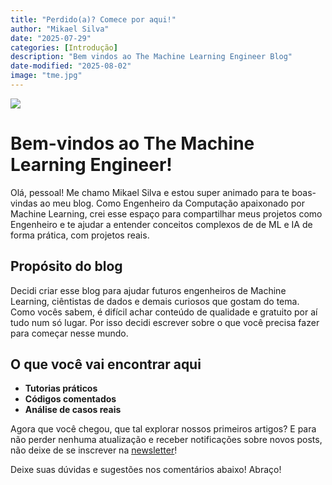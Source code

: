 ```yaml
---
title: "Perdido(a)? Comece por aqui!"
author: "Mikael Silva"
date: "2025-07-29"
categories: [Introdução]
description: "Bem vindos ao The Machine Learning Engineer Blog"
date-modified: "2025-08-02"
image: "tme.jpg"
---
```


![](tme.jpg)

# Bem-vindos ao The **Machine Learning Engineer!**

Olá, pessoal! Me chamo Mikael Silva e estou super animado para te boas-vindas ao meu blog.
Como Engenheiro da Computação apaixonado por Machine Learning, crei esse espaço para compartilhar meus projetos
como Engenheiro e te ajudar a entender conceitos complexos de de ML e IA de forma prática, com projetos reais.

## Propósito do blog

Decidi criar esse blog para ajudar futuros engenheiros de Machine Learning, ciêntistas de dados e demais curiosos
que gostam do tema. Como vocês sabem, é difícil achar conteúdo de qualidade e gratuito por aí tudo num só lugar.
Por isso decidi escrever sobre o que você precisa fazer para começar nesse mundo.

## O que você vai encontrar aqui

* **Tutorias práticos**
* **Códigos comentados**
* **Análise de casos reais**

Agora que você chegou, que tal explorar nossos primeiros artigos?
E para não perder nenhuma atualização e receber notificações sobre novos posts, não deixe de se inscrever na [newsletter](http://eepurl.com/jj-mXo)!

Deixe suas dúvidas e sugestões nos comentários abaixo! Abraço!
